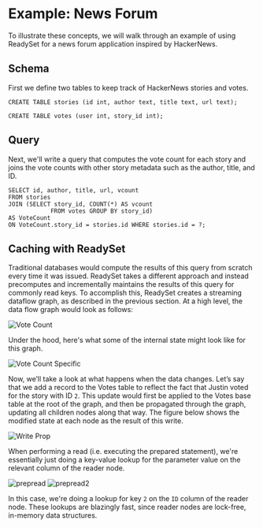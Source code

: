 # Example: News Forum
To illustrate these concepts, we will walk through an example of using ReadySet for a news forum application inspired by HackerNews.

## Schema
First we define two tables to keep track of HackerNews stories and votes. 

```CREATE TABLE stories (id int, author text, title text, url text); ```

```CREATE TABLE votes (user int, story_id int);``` 

## Query 

Next, we'll write a query that computes the vote count for each story and joins the 
vote counts with other story metadata such as the author, title, and ID.  

```
SELECT id, author, title, url, vcount 
FROM stories 
JOIN (SELECT story_id, COUNT(*) AS vcount 
            FROM votes GROUP BY story_id)  
AS VoteCount 
ON VoteCount.story_id = stories.id WHERE stories.id = ?; 

``` 

## Caching with ReadySet

Traditional databases would compute the results of this query from scratch every time it was issued. ReadySet takes a 
different approach and instead precomputes and incrementally maintains the results of this query for commonly read keys.
To accomplish this, ReadySet creates a streaming dataflow graph, as described in the previous section. At a high level, the 
data flow graph would look as follows:

![Vote Count](/prepared-to-high-level.png)

Under the hood, here's what some of the internal state might look like for this graph. 

![Vote Count Specific](/votequeryspecific.png)

Now, we’ll take a look at what happens when the data changes. Let’s say that we add a record to the Votes table to 
reflect the fact that Justin voted for the story with ID `2`. This update would first be applied to the Votes base table at 
the root of the graph, and then be propagated through the graph, updating all children nodes along that way. 
The figure below shows the modified state at each node as the result of this write.

![Write Prop](/WriteProp.gif)

When performing a read (i.e. executing the prepared statement), we're essentially just doing a key-value lookup for the parameter 
value on the relevant column of the reader node. 

![prepread](/executeread.png)
![prepread2](/executeread2.png)

In this case, we're doing a lookup for key `2` on the `ID` column of the reader node. These lookups are blazingly fast, since reader 
nodes are lock-free, in-memory data structures. 